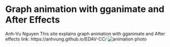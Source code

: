 # Graph animation with gganimate and After Effects

Anh-Vu Nguyen
This site explains graph animation with gganimate and After effects
link: https://anhvung.github.io/EDAV-CC/
![animation photo](resources/graph_animation/final.gif)